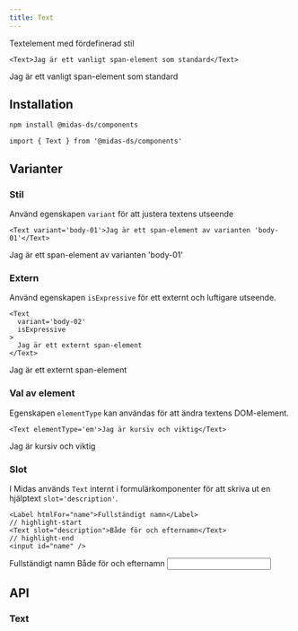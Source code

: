 ```yaml
---
title: Text
---
```



<ComponentHeader
  name='typography-text'
  friendlyName='Brödtext, p, span, i, em, strong'
  overrideHeadlessLink='https://react-spectrum.adobe.com/react-spectrum/Text.html'
/>

Textelement med fördefinerad stil

```tsx
<Text>Jag är ett vanligt span-element som standard</Text>
```

<div className='card'>
  <Text>Jag är ett vanligt span-element som standard</Text>
</div>

## Installation

```bash npm2yarn
npm install @midas-ds/components
```

```tsx
import { Text } from '@midas-ds/components'
```

## Varianter

### Stil

Använd egenskapen `variant` för att justera textens utseende

```tsx
<Text variant='body-01'>Jag är ett span-element av varianten 'body-01'</Text>
```

<div className='card'>
  <Text variant='body-01'>Jag är ett span-element av varianten 'body-01'</Text>
</div>

### Extern

Använd egenskapen `isExpressive` för ett externt och luftigare utseende.

```tsx
<Text
  variant='body-02'
  isExpressive
>
  Jag är ett externt span-element
</Text>
```

<div className='card'>
  <Text
    variant='body-02'
    isExpressive
  >
    Jag är ett externt span-element
  </Text>
</div>

### Val av element

Egenskapen `elementType` kan användas för att ändra textens DOM-element.

```tsx
<Text elementType='em'>Jag är kursiv och viktig</Text>
```

<div className='card'>
  <Text elementType='em'>Jag är kursiv och viktig</Text>
</div>

### Slot

I Midas används `Text` internt i formulärkomponenter för att skriva ut en hjälptext `slot='description'`.

```tsx
<Label htmlFor="name">Fullständigt namn</Label>
// highlight-start
<Text slot="description">Både för och efternamn</Text>
// highlight-end
<input id="name" />
```

<div className='card'>
  <Label htmlFor='name'>Fullständigt namn</Label>
  <Text slot='description'>Både för och efternamn</Text>
  <input
    id='name'
    style={{ maxWidth: 200 }}
  />
</div>

## API

### Text

<PropTable name='Text' />
